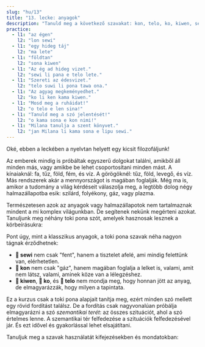 ```yaml
---
slug: "hu/13"
title: "13. lecke: anyagok"
description: "Tanuld meg a következő szavakat: kon, telo, ko, kiwen, seli, lete, sewi!"
practice:
  - l1: "az égen"
    l2: "lon sewi"
  - l1: "egy hideg táj"
    l2: "ma lete"
  - l1: "földtan"
    l2: "sona kiwen"
  - l1: "Az ég ad hideg vizet."
    l2: "sewi li pana e telo lete."
  - l1: "Szereti az édesvizet."
    l2: "telo suwi li pona tawa ona."
  - l1: "Az agyag megkeményedhet."
    l2: "ko li ken kama kiwen."
  - l1: "Mosd meg a ruháidat!"
    l2: "o telo e len sina!"
  - l1: "Tanuld meg a szó jelentését!"
    l2: "o kama sona e kon nimi!"
  - l1: "Milana tanulja a szent könyvet."
    l2: "jan Milana li kama sona e lipu sewi."
---
```



Oké, ebben a leckében a nyelvtan helyett egy kicsit filozofáljunk!

Az emberek mindig is próbáltak egyszerű dolgokat találni, amikből áll minden más, vagy amikbe be lehet csoportosítani minden mást. A kínaiaknál: fa, tűz, föld, fém, és víz. A görögöknél: tűz, föld, levegő, és víz. Más rendszerek akár a mennyországot is magában foglalják. Még ma is, amikor a tudomány a világ kérdéseit válaszolja meg, a legtöbb dolog négy halmazállapotba esik: szilárd, folyékony, gáz, vagy plazma.

Természetesen azok az anyagok vagy halmazállapotok nem tartalmaznak mindent a mi komplex világunkban. De segítenek nekünk megérteni azokat. Tanuljunk meg néhány toki pona szót, amelyek hasznosak lesznek a körbeírásukra:

<List>
  <Word sl="kon" m="levegő, lélek, lényeg, jelentés" />
  <Word sl="telo" m="víz, egy híg folyadék" />
  <Word sl="ko" m="egy puha szilárd dolog vagy kemény folyadék, pl. homok, agyag, (konyhai) tészta, ragasztó" />
  <Word sl="kiwen" m="egy kemény szilárd dolog, pl. kő, fa, fém" />
  <Word sl="seli" m="tűz, forró, égni" />
  <Word sl="lete" m="hideg" />
  <Word sl="sewi" m="ég; magas, szent, isteni" />
</List>

Pont úgy, mint a klasszikus anyagok, a toki pona szavak néha nagyon tágnak érződhetnek:
* **󱥚 sewi** nem csak "fent", hanem a tisztelet afelé, ami mindig felettünk van, elérhetetlen.
* **󱤝 kon** nem csak "gáz", hanem magában foglalja a lelket is, valami, amit nem látsz, valami, aminek köze van a lélegzéshez.
* **󱤛 kiwen**, **󱤜 ko**, és **󱥪 telo** nem mondja meg, hogy honnan jött az anyag, de elmagyarázzák, hogy milyen a tapintata.

Ez a kurzus csak a toki pona alapjait tanítja meg, ezért minden szó mellett egy rövid fordítást találsz. De a fordítás csak nagyvonalúan próbálja elmagyarázni a szó *szemantikai terét*: az összes szituációt, ahol a szó értelmes lenne. A szemantikai tér felfedezése a szituációk felfedezésével jár. És ezt idővel és gyakorlással lehet elsajátítani.

Tanuljuk meg a szavak használatát kifejezésekben és mondatokban:

<List>
  <Word sl="kiwen kasi" m="a növények kemény része, fa" />
  <Word sl="ko lete" m="hideg por, hó" />
  <Word sl="kon sewi" m="szent lélek" />
  <Word sl="telo nasa" m="furcsaságot okozó folyadék, alkohol" />
  <Sentence sl="lete li awen e moku." m="A hideg megőrzi az ételeket." />
  <Sentence sl="seli li moku e kiwen kasi." m="A tűz elfogyasztotta a fát." />
  <Sentence sl="telo li kama tan sewi." m="Víz esik az égből.<br />(Esik az eső.)" />
  <Sentence sl="o kama sona e kon toki!" m="Tanuld meg a beszéd jelentését/mondanivalóját!" />
</List>

<Practice exercises={frontmatter.practice} />

